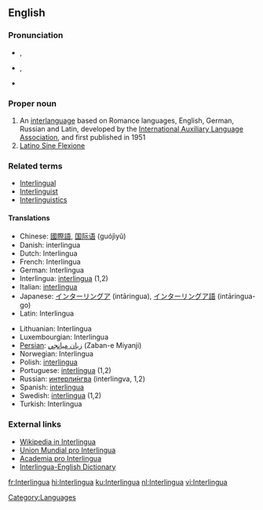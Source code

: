 {{see|interlingua}}

==English==
{{wikipedia}}
{{interwiktionary|code=ia}}
===Pronunciation===
*{{AHD|ĭn'tə(r)lĭng"wə}}, 
*{{IPA|/ˈɪntə(r)ˌlɪŋgwə/}}, 
*{{SAMPA|/"Int@(r)%lINgw@/}}

===Proper noun===
{{en-proper noun}}

#An [[interlanguage]] based on Romance languages, English, German, Russian and Latin, developed by the [[International Auxiliary Language Association]], and first published in 1951
#[[Latino Sine Flexione]]

===Related terms===

* [[Interlingual]]
* [[Interlinguist]]
* [[Interlinguistics]]

====Translations====
{{top}}
*Chinese: [[國際語]], [[国际语]] (guójìyǔ)
*Danish: interlingua
*Dutch: Interlingua
*French: Interlingua
*German: Interlingua
*Interlingua: [[interlingua]] (1,2)
*Italian: [[interlingua]]
*Japanese: [[インターリングア]] (intāringua), [[インターリングア語]] (intāringua-go)
*Latin: Interlingua
{{mid}}
*Lithuanian: Interlingua
*Luxembourgian: Interlingua
*[[Persian]]: [[زبان ميانجي]] (Zaban-e Miyanji)
*Norwegian: Interlingua
*Polish: [[interlingua]] {{f}}
*Portuguese: [[interlíngua]] {{f}} (1,2)
*Russian: [[интерлингва|интерли́нгва]] {{f}} (interlingva, 1,2)
*Spanish: [[interlingua]]
*Swedish: [[interlingua]] (1,2)
*Turkish: Interlingua
{{bottom}}

===External links===
* [http://ia.wikipedia.org Wikipedia in Interlingua]
* [http://www.interlingua.com Union Mundial pro Interlingua]
* [http://www.yahoogroups.com/group/academiaprointerlingua/ Academia pro Interlingua]
* [http://www.bowks.net/worldlang/aux/b_IED.html Interlingua-English Dictionary]

[[Category:Languages]]

[[fr:Interlingua]]
[[hi:Interlingua]]
[[ku:Interlingua]]
[[nl:Interlingua]]
[[vi:Interlingua]]